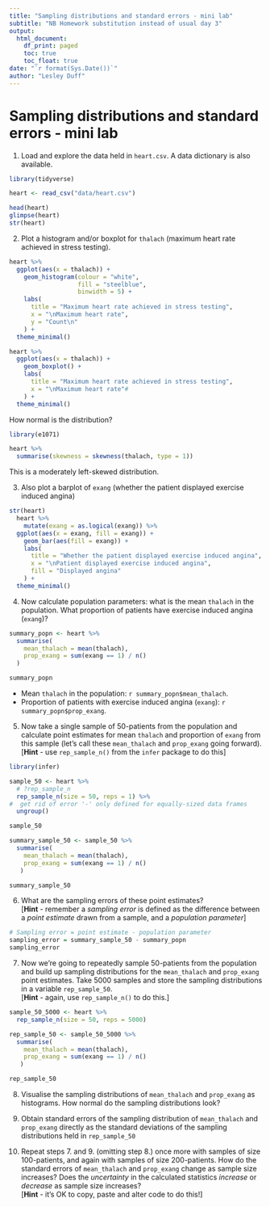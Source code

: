 ```yaml
---
title: "Sampling distributions and standard errors - mini lab"
subtitle: "NB Homework substitution instead of usual day 3"
output:
  html_document:
    df_print: paged
    toc: true
    toc_float: true
date: "`r format(Sys.Date())`"
author: "Lesley Duff"
---
```

# Sampling distributions and standard errors - mini lab


1. Load and explore the data held in `heart.csv`. A data dictionary is also available.  

```r
library(tidyverse)
```

```r
heart <- read_csv("data/heart.csv")

head(heart)
glimpse(heart)
str(heart)
```

  
2. Plot a histogram and/or boxplot for `thalach` (maximum heart rate achieved in
stress testing).
```r
heart %>% 
  ggplot(aes(x = thalach)) +
    geom_histogram(colour = "white", 
                   fill = "steelblue",
                   binwidth = 5) +
    labs(
      title = "Maximum heart rate achieved in stress testing",
      x = "\nMaximum heart rate",
      y = "Count\n"
    ) +
  theme_minimal()

heart %>% 
  ggplot(aes(x = thalach)) +
    geom_boxplot() +
    labs(
      title = "Maximum heart rate achieved in stress testing",
      x = "\nMaximum heart rate"#
    ) +
  theme_minimal()
```
 How normal is the distribution? 
 
```r
library(e1071)

heart %>%
  summarise(skewness = skewness(thalach, type = 1))
```
 
 This is a moderately left-skewed distribution.
  
3. Also plot a barplot of `exang` (whether the patient displayed exercise 
induced angina)  
```r
str(heart)
  heart %>% 
    mutate(exang = as.logical(exang)) %>% 
  ggplot(aes(x = exang, fill = exang)) +
    geom_bar(aes(fill = exang)) +
    labs(
      title = "Whether the patient displayed exercise induced angina",
      x = "\nPatient displayed exercise induced angina",
      fill = "Displayed angina"
    ) +
  theme_minimal()
```

4. Now calculate population parameters: what is the mean `thalach` in the 
population. What proportion of patients have exercise induced angina (`exang`)? 
```r
summary_popn <- heart %>%
  summarise(
    mean_thalach = mean(thalach), 
    prop_exang = sum(exang == 1) / n()
  )

summary_popn
```
* Mean `thalach` in the population: `r summary_popn$mean_thalach`.
* Proportion of patients with exercise induced angina (`exang`): `r summary_popn$prop_exang`.

  
5. Now take a single sample of 50-patients from the population and calculate 
point estimates for mean `thalach` and proportion of `exang` from this sample 
(let's call these `mean_thalach` and `prop_exang` going forward).<br>
[**Hint** - use `rep_sample_n()` from the `infer` package to do this]  
```r
library(infer)

sample_50 <- heart %>%
  # ?rep_sample_n
  rep_sample_n(size = 50, reps = 1) %>% 
#  get rid of error '-' only defined for equally-sized data frames
  ungroup()

sample_50

summary_sample_50 <- sample_50 %>%
  summarise(
    mean_thalach = mean(thalach), 
    prop_exang = sum(exang == 1) / n()
   ) 

summary_sample_50
```

  
6. What are the sampling errors of these point estimates?<br>[**Hint** - 
remember a *sampling error* is defined as the difference between a 
*point estimate* drawn from a sample, and a *population parameter*]  
```r
# Sampling error = point estimate - population parameter
sampling_error = summary_sample_50 - summary_popn
sampling_error
```

7. Now we're going to repeatedly sample 50-patients from the population and 
build up sampling distributions for the `mean_thalach` and `prop_exang` point 
estimates. Take 5000 samples and store the sampling distributions in a variable
`rep_sample_50`.<br>[**Hint** - again, use `rep_sample_n()` to do this.]  
```r
sample_50_5000 <- heart %>%
  rep_sample_n(size = 50, reps = 5000)

rep_sample_50 <- sample_50_5000 %>%
  summarise(
    mean_thalach = mean(thalach), 
    prop_exang = sum(exang == 1) / n()
   )

rep_sample_50
```

  
8. Visualise the sampling distributions of `mean_thalach` and `prop_exang` as 
histograms. How normal do the sampling distributions look?  

9. Obtain standard errors of the sampling distribution of `mean_thalach` and 
`prop_exang` directly as the standard deviations of the sampling distributions 
held in `rep_sample_50`  
  
10. Repeat steps 7. and 9. (omitting step 8.) once more with samples of size 
100-patients, and again with samples of size 200-patients. How do the standard 
errors of `mean_thalach` and `prop_exang` change as sample size increases? Does 
the *uncertainty* in the calculated statistics *increase* or *decrease* as 
sample size increases?<br>[**Hint** - it's OK to copy, paste and alter code to 
do this!]  





